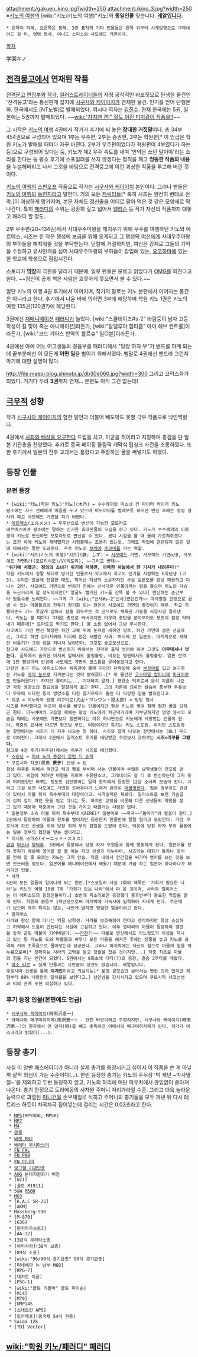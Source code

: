 attachment:/gakuen_kino.jpg?width=250 attachment:/kino_3.jpg?width=250
※[[키노의 여행]]의 [wiki:"키노(키노의 여행)"키노]와 '''동일인물''' 맞습니다. '''[[레알]]입니다.'''
 * 왼쪽이 하복, 오른쪽은 동복. 3권 표지의 기타 인물들은 왼쪽 위부터 시계방향으로 그레네이드 걸 티, 멍멍 형사, 이니드 스미스와 사모예드 가면이다.

[[목차]]

学園キノ
== [[전격뭉고]]에서 연재된 작품 ==
[[전격문고]] [[편집부]]와 [[작가]], [[일러스트레이터]]들의 자칭 공식적인 바보짓으로 탄생한 물건인 '전격뭉고'라는 통신판매 잡지에 [[시구사와 케이이치]]가 연재한 물건. 인기를 얻어 단행본화. 한국에서도 [NT노벨]로 발매되었다. 역시나 역자는 [[김진수]]. 현재 한국에는 5권, 일본에는 5권까지 발매되었다. ~~[[wiki:"차지맨 켄!" 잘도 이런 미치광이 작품을!!]]~~

그 시작은 [[키노의 여행]] 4권에서 작가가 후기에 써 놓은 '''장대한 거짓말'''이다. 총 34부 454권으로 구성되어 있으며 1부는 우주편, 2부는 증권편, 3부는 학원편[* 이 언급은 학원 키노가 발매될 때마다 자꾸 바뀐다. 2부가 우주편이었다가 학원편이 4부였다가 하는 등]으로 구성되어 있다는 둥, 키노가 제2 우주 속도를 내며 '안약은 쓰단 말이야'라는 소리를 한다는 둥 평소 후기에 스포일러를 쓰지 않겠다는 철칙을 깨고 '''엉뚱한 작품의 내용'''을 누설해버리고 나서 그것을 바탕으로 전격뭉고에 이런 괴상한 작품을 투고해 버린 것이다.

[[키노의 여행]]의 [[스핀오프]] 작품으로 작가는 [[시구사와 케이이치]] 본인이다. 그러나 팬들은 [[키노의 여행]]의 [[동인지]]라고 말한다. 거의 모든 [[캐릭터]]들[* 특히 시즈는 완전히 변태로 전락.]이 괴상하게 망가지며, 본문 자체도 [[정신줄]]을 어디로 팔아 먹은 것 같은 모양새로 막나간다. 특히 [[패러디]]의 수위는 굉장히 깊고 넓어서 [[앨리슨]] 등 작가 자신의 작품까지 대놓고 패러디 할 정도.

2부 우주편(20~134권)에서 사대우주마왕을 해치우기 위해 우주를 여행하던 키노와 에르메스, 시즈는 한 작은 행성에 보급을 위해 오게되고 그 행성의 [[여신]]에게 사대우주마왕의 부하들을 해치워줄 것을 부탁받는다. 단칼에 거절하지만, 여신은 강제로 그들의 기억을 수정하고 유사인격을 심어 사대우주마왕의 부하들이 잠입해 있는, [[요코하마]]에 있는 한 학교에 학생으로 잠입시킨다.

스토리가 '''[[막장]]'''의 극한을 달리기 때문에, 일부 팬들은 모르고 읽었다가 [[OMG]]를 외친다고 한다. ~~정신이 곱게 썩은 사람은 흐뭇하게 웃으면서 볼 수 있다.~~

일단 키노의 여행 4권 후기에서 이어지며, 작가의 말로는 키노 본편에서 이어지는 물건은 아니라고 한다. 후기에서 나온 바에 의하면 3부에 해당하며 학원 키노 1권은 키노의 여행 135권(120권?)에 해당한다.

3권에선 [[재패니메이션]] [[패러디]]가 늘었다. [wiki:"스쿨데이즈#s-2" 바람둥이 남자 고등학생이 칼 맞아 죽는 애니메이션]라든가, [wiki:"알렐루야 합티즘" 아이 해브 컨트롤]이라든가, [wiki:"코드 기아스 반역의 를르슈" 일○븐]이라든가.

4권에선 아예 어느 여고생들의 경음부를 패러디해서 "당장 하자 부"가 밴드를 하게 되는데 끝부분에선 이 모든게 '''어떤 일'''을 벌이기 위해서였다. 뱀말로 4권에선 밴드라 그런지 악기에 대한 설명이 많다. 

http://file.maepi.blog.shinobi.jp/db30e060.jpg?width=300
그리고 코믹스화가 되었다. 거기다 무려 '''3권'''까지 연재... 본편도 아직 그건 없는데!

== [[극우]]적 성향 ==
작가 [[시구사와 케이이치]]의 혐한 발언과 더불어 빼도박도 못할 극우 작품으로 낙인찍혔다.

4권에서 [[사죄와 배상을 요구한다]] 드립을 치고, 미군을 적이라고 지칭하며 총검을 단 일본 기관총을 찬양했다. 추가로 중국 베이징 올림픽 개막식 립싱크 사건을 조롱하였다. 또한 후기에서 일본의 전후 교과서는 틀렸다고 주장하는 글을 써넣기도 하였다.

== 등장 인물 ==
=== 본편 등장 ===
 * [wiki:"키노(학원 키노)"키노](木乃) = 수수께끼의 미소녀 건 파이터 라이더 키노
 평소에는 시즈 선배에게 마음을 두고 있으며 이누야마를 벌레보듯 하지만 변신 후에는 멍멍 형사와 짜고 사모예드 가면을 치기 바쁘다.
 * [[에르메스]](エルメス) = 우주선으로 변신이 가능한 모토라도
 에르메스이며 평소에는 말하는 신기한 휴대폰줄의 모습을 하고 있다. 키노가 수수께끼의 이하생략 키노로 변신하면 모토라도로 변신할 수 있다. 본디 시험을 볼 때 몰래 가르쳐주겠다는 조건 하에 키노와 계약했지만 시험볼때는 조용히 있는듯. 그래도 학업에 관련되지 않은 일에 대해서는 잘만 도와준다. 주로 키노의 [[보케]]에 [[츳코미]]를 거는 역할.
 * [wiki:"시즈(키노의 여행)"시즈](静; しず) = [[사모예드]] 가면, 사모예드 가면α/β, 사모예드 가면R/f(포르티시모)/V(빅토리), ~~그리고 변태~~
 '''"위기에 처했군. 정의의 소녀가 위기에 처하면, 아득한 하늘에서 한 기사가 내려온다!"'''
 학원 키노에서 정말 제대로 망가진 인물로서 학교에서 최고의 인기를 자랑하는 6학년생 (고3). 수려한 얼굴에 친절한 태도, 뛰어난 지성의 소유자지만 사실 일본도를 항상 패용하고 다니는 괴인. 사모예드 가면으로 변하기 전에는 신사다운 인물이라는 평을 들으며 키노의 가슴을 두근거리게 할 정도이지만[* 얼굴도 빨개진 키노를 잔뜩 볼 수 있다] 변신하는 순간부터 뒷통수를 노려진다. ~~그게 그 [wiki:"신사#s-2"신사]였던건가~~ 마사멸철 한방으로 끝낼 수 있는 마물들과의 전투가 장기화 되는 원인이 사모예드 가면의 뻘짓이기 때문. 학교 기물파손도 키노 못잖게 심해서 칼을 휘두르는 것 만으로도 체육관 기둥을 서겅서겅 잘라낸다. 키노는 볼 때마다 그대로 총으로 쏴버리지만 아무리 총탄을 쏟아부어도 모조리 칼로 막아내기 때문에[* 토마토로 막기도 한다.] 별 소용 없어서 그냥 무시한다.
 사모예드 가면 변신 복장은 하얀 교복 위에 눈처럼 새하얀 망토, 하안 가면에 검은 선글라스, 그리고 하얀 강아지귀에 머리에 얹은 새빨간 사과. 허리에 찬 일본도. 마지막으로 새하얀 비둘기가 그의 앞을 지나쳐 날아간다. 그것도 슬로모션으로.
 참고로 사모예드 가면으로 변신하기 위해서는 전라로 훌떡 벗어야 하며 그것도 '''아무데서나 벗는다'''. 골목에서 술취한 아저씨 앞에서도 훌렁훌렁, 비오는 평원에서도 훌렁훌렁. 일본 전역에 1천 평방미터 반경에 사모예드 가면의 코스튬을 묻어놓았다고 한다.
 단편인 농구 키노 에피소드에서 체육관에 몰래 지어진 다락방에 숨어 [[부르마]]를 입고 농구하는 키노를 [[매의 눈]]으로 지켜본다는 것이 밝혀졌다.[* 이 물건은 [[굿스마일 컴퍼니]]제 [[피규어]]로도 만들어졌다!! 하지만 퀄리티는... 기대하지 말자.] 영양소 덕후로써 음식 이름이 나오면 각종 영양소의 필요성을 잘잘하게 읇곤 한다. 그의 지론에 의하면 칼슘이 풍부한 우유보다 우유에 비타민 등의 영양소를 더한 딸기우유가 훨씬 더 막강한 힘을 발휘한다고.
 * [[리쿠]] = 이누야마 멍멍 리쿠타로(犬山・ワンワン・陸太郎) = 멍멍 형사
 시즈를 타락했다고 부르며 복수를 꿈꾸는 인물이지만 항상 키노와 엮여 함께 험한 꼴을 당하곤 한다. 이누야마의 모습일 때에는 항상 키노에게 치근덕거리며 거부당하지만 멍멍 형사의 모습일 때에는 사모예드 가면보다 쓸만하다는 이유 하나만으로 키노에게 사랑받는 인물이 된다. 작중의 묘사에 따르면 핑크빛 무드. 여담이지만 특기는 키노 스토킹. 하지만 스토킹하는 장면에서는 시즈가 더 자주 나오는 듯 하다. 시즈와 함께 나오는 장면에서는 [BL] 무드로 이어진다. 그래서 2권에서 일러스트 후기를 배당받은 쿠로보시 코하쿠는 '''시즈×리쿠를 그렸다.'''
 참고로 4권 후기(우주편)에서는 리쿠가 시즈를 배신했다.
 * [[스승님]] = [[미녀 노파 총잡이 할멈 더 슈퍼]]
 * 쿠로시마 차코(黒島 '''茶子''') 선생 = [[티]]
 항상 리쿠를 뒤에서 껴안고 턱과 뺨을 부비며 사는 인물이며 수많은 남학생들의 연모를 받고 있다. 위험에 쳐하면 비명을 지르며 수류탄소녀, 그레네이드 걸 티 로 변신하는데 그저 옷과 머리모양만 바뀌는 정도인 삼인방과는 달리 원작에서 등장한 12살 소녀의 모습이 된다. 그리고 그걸 보면 사모예드 가면은 트라우마가 느껴져 완전히 [[데꿀멍]]한다. 일본 정부와도 연관이 있어서 마물 퇴치 특수부대의 대장이라고. 사격실력은 제로다. 일러스트를 보면 가슴골이 심히 깊이 파인 옷을 입고 다니는 듯. 하지만 교장을 비롯해 다른 선생들의 약점을 잡고 있기 때문에 작중에서 그런 것을 가지고 태클거는 사람은 없다.
 * 일본정부 소속 마물 퇴치 특수부대 KAERE[* 일본어로 ~~꺼져~~"돌아가"와 발음이 같다.]
 2권에서 등장하여 마물과 전투를 벌이지만 등장한지 한줄만에 탈탈 털리고 도망간다. 가끔 쿠로시마 차코 선생을 위해 당장 하자 부의 잡일을 도맡아 한다. 덕분에 당장 하자 부의 활동에는 일본 정부의 협찬을 받는 셈이라고.
 * 이니드 스미스(イーニッド・スミス)
 [[금발]] [[미소녀]] [[양덕후]]. 3권에서 등장해서 당장 하자 부원들과 함께 행동하게 된다. 일본어를 전혀 못하기 때문에 영어를 할 줄 아는 차코 선생과 이누야마, 시즈와는 대화가 통하나 영어를 전혀 할 줄 모르는 키노는 그저 안습. 작품 내에서 안간힘을 써가며 영어를 쓰는 것을 보면 안쓰러울 정도다. 일본어를 애니메이션에서 배웠기 때문에 가끔 하는 일본어 하나하나가 패러디인 인물.
 * 사라
 4권의 모든 일들이 일어나게 되는 원인.[*스포일러 사실 7화의 제목인 '가희가 필요한 나라'는 키노의 여행 10권 7화 '가희가 있는 나라'에서 따 온 것이며, 사라와 엘리어스는 이 에피소드의 등장인물이다.] 초반에 목소리로만 등장했다 중후반부터 중요한 역할을 맡게 된다. 학원의 중등부 1학년생으로써 마지막에 기숙사에 입학하여 지내게 된다. 주근깨가 났으며 딱히 튀지는 않는, 나쁘게 말하면 평범한 얼굴이라고 한다.
 * 엘리어스
 사라와 항상 함께 다니는 약골 남학생. 사라를 보호해줘야 한다고 생각하지만 항상 소심하고 허약해서 도움이 안된다는 사실에 고심하고 있다. 이후 열마리의 마물이 등장하여 깽판을 놓자 금빛 마물이 되어버린다. ~~[[라쟌]]?!~~ 마물로 변신해서도 어느정도의 이성을 지니고 있는 듯 키노를 도와 마물들과 싸우나 모든 마물을 해치운 후에는 정줄을 놓고 키노를 공격해 거의 초죽음으로 몰아넣는데 성공한다. 그러나 마지막에는 자신의 힘으로 마물의 힘을 억누름으로써[* 정확히는 사라의 고백을 듣고 정줄을 잡은 것이지만...] 작중 최초로 마물의 힘을 지닌 인간이 되었다. 5권에서는 9회초에 대타(?)로 등장, 결승 2루타를 때렸다.
 * [[아소 타로]] = 실제 인물과는 요만큼의 상관도 없습니다. 레알입니다.
 쿠로시마 선생을 통해 '''외계인'''이라고 의심되는[* 분명 겉모습만 보아서는 변한 것이 없지만 체형부터 89% 내외만의 일치율을 보인다고.] 삼인방을 감시시키고 있으며 쿠로시마 차코선생과 티의 관계 또한 의심하고 있다.

=== 후기 등장 인물(본편에도 언급) ===
 * [[시구사와 케이이치]](時雨沢恵一)
 * 아메사와 메구미하지메(雨沢恵一) - 완전 타인이라고 주장하지만, 시구사와 케이이치(時雨沢恵一)의 한자에서 맨 앞자(時)를 빼고 훈독하면 아메사와 메구미하지메가 된다. 작가가 미소녀라고 밝혔다(...).

== 등장 총기 ==
사실 이 양반 패스에이더가 아니라 실제 총기를 등장시키고 싶어서 이 작품을 쓴 게 아닐까 살짝 의심이 가는 수준이다(...). 한번 등장한 총기는 키노의 주무장 '빅 캐넌 ~마사멸절~'를 제외하고 두번 등장하지 않고, 키노의 허리에 매단 파우치에서 끊임없이 쏟아져나온다. 총기 한정으로 도라에몽의 사차원 주머니 저리가라일 수준. 그리고 더욱 놀라운 능력으로 과열된 [[미니건]]을 손부채질로 식히고 주머니의 총기들을 모두 꺼낸 뒤 다시 테트리스 하듯이 차곡차곡 집어넣는데 걸리는 시간은 0.03초라고 한다.
  * [[MP5]](MP5SD6, MP5K)
  * [[MP7]] 
  * [[M4]] 
  * [[글록]] 
  * [[바렛 M82]] 
  * [[베레타 부시마스터]] 
  * [[FN FAL]]
  * [[FN P90]]
  * [[FN 미니미]]
  * [[잉그램 기관단총]]
  * [[AUG]] 분대지원화기 버전
  * [UZI]
  * [콜트 M1911]
  * S&W [[M500]]
  * [[MG3]]
  * [K.A.C SR-25]
  * [AKM]
  * Mossberg-590
  * [M-870]
  * [G36]
  * [판저파우스트3]
  * [AA-12]
  * 13년식 무라타소총
  * [아리사카](38식 보총)
  * [89식 소총]
  * [wiki:"96/99식 경기관총" 99식 경기관총]
  * [미네베아 뉴 남부 M60]
  * [RPG-7]
  * [데저트 이글]
  * [PSG-1]
  * [wiki:"콜트 리볼버" 콜트 파이슨]
  * [M14]
  * [M79]
  * [UMP]45
  * [스테츠킨 APS]
  * [토카레프](중국제 54식 권총)
  * Saiga 12k
  * [TDI Vector]
== [[wiki:"학원 키노/패러디" 패러디]] ==
